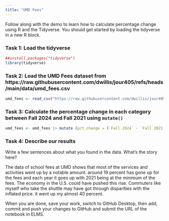 ```yaml
---
title: "UMD Fees"
---
```


Follow along with the demo to learn how to calculate percentage change using R and the Tidyverse. You should get started by loading the tidyverse in a new R block.


### Task 1: Load the tidyverse

```r
##install.packages("tidyverse")
library(tidyverse) 

```




### Task 2: Load the UMD Fees dataset from https://raw.githubusercontent.com/dwillis/jour405/refs/heads/main/data/umd_fees.csv

```r
umd_fees <- read_csv("https://raw.githubusercontent.com/dwillis/jour405/refs/heads/main/data/umd_fees.csv")
```


### Task 3: Calculate the percentage change in each category between Fall 2024 and Fall 2021 using `mutate()`
```r
umd_fees <- umd_fees |> mutate (pct_change = (`Fall 2024` - `Fall 2021`)/ `Fall 2021` * 100) 
```








### Task 4: Describe our results

Write a few sentences about what you found in the data. What's the story here?

The data of school fees at UMD shows that most of the services and activities went up by a notable amount. around 19 percent has gone up for the fees and each year it goes up with 2021 being at the minimum of the fees. The economy in the U.S. could have pushed this rise. Commuters like myself who take the shuttle may have got through disparities with the inflated price. it went up my almost 40 percent. 



When you are done, save your work, switch to GitHub Desktop, then add, commit and push your changes to GitHub and submit the URL of the notebook in ELMS.
